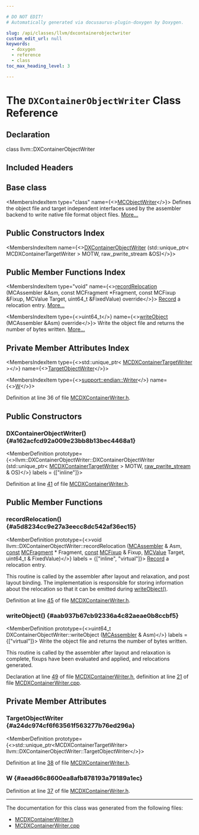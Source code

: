 ```yaml
---

# DO NOT EDIT!
# Automatically generated via docusaurus-plugin-doxygen by Doxygen.

slug: /api/classes/llvm/dxcontainerobjectwriter
custom_edit_url: null
keywords:
  - doxygen
  - reference
  - class
toc_max_heading_level: 3

---
```





# The `DXContainerObjectWriter` Class Reference

<DoxygenPage pluginConfig={pluginConfig}>



## Declaration

<CodeBlock>class llvm::DXContainerObjectWriter</CodeBlock>

## Included Headers

<IncludesList>
<IncludesListItem
  filePath="llvm/MC/MCDXContainerWriter.h"
  permalink="/docs/api/files/include/include/llvm/include/llvm/mc/mcdxcontainerwriter-h"
  isLocal="true" />
</IncludesList>

## Base class

<MembersIndex>

<MembersIndexItem
  type="class"
  name={<><a href="/docs/api/classes/llvm/mcobjectwriter">MCObjectWriter</a></>}>
Defines the object file and target independent interfaces used by the assembler backend to write native file format object files. <a href="/docs/api/classes/llvm/mcobjectwriter/#details">More...</a>
</MembersIndexItem>

</MembersIndex>

## Public Constructors Index

<MembersIndex>

<MembersIndexItem
  name={<><a href="#a162acfcd92a009e23bb8b13bec4468a1">DXContainerObjectWriter</a> (std::unique&#95;ptr&lt; MCDXContainerTargetWriter &gt; MOTW, raw&#95;pwrite&#95;stream &amp;OS)</>}>
</MembersIndexItem>

</MembersIndex>

## Public Member Functions Index

<MembersIndex>

<MembersIndexItem
  type="void"
  name={<><a href="#a5d8234cc9e27a3eecc8dc542af36ec15">recordRelocation</a> (MCAssembler &amp;Asm, const MCFragment &#42;Fragment, const MCFixup &amp;Fixup, MCValue Target, uint64&#95;t &amp;FixedValue) override</>}>
<a href="/docs/api/classes/llvm/record">Record</a> a relocation entry. <a href="#a5d8234cc9e27a3eecc8dc542af36ec15">More...</a>
</MembersIndexItem>

<MembersIndexItem
  type={<>uint64&#95;t</>}
  name={<><a href="#aab937b67cb92336a4c82aeae0b8ccbf5">writeObject</a> (MCAssembler &amp;Asm) override</>}>
Write the object file and returns the number of bytes written. <a href="#aab937b67cb92336a4c82aeae0b8ccbf5">More...</a>
</MembersIndexItem>

</MembersIndex>

## Private Member Attributes Index

<MembersIndex>

<MembersIndexItem
  type={<>std::unique&#95;ptr&lt; <a href="/docs/api/classes/llvm/mcdxcontainertargetwriter">MCDXContainerTargetWriter</a> &gt;</>}
  name={<><a href="#a24dc974cf6f63561f563277b76ed296a">TargetObjectWriter</a></>}>
</MembersIndexItem>

<MembersIndexItem
  type={<><a href="/docs/api/structs/llvm/support/endian/writer">support::endian::Writer</a></>}
  name={<><a href="#aead66c8600ea8afb878193a79189a1ec">W</a></>}>
</MembersIndexItem>

</MembersIndex>


Definition at line 36 of file <a href="/docs/api/files/include/include/llvm/include/llvm/mc/mcdxcontainerwriter-h">MCDXContainerWriter.h</a>.

<SectionDefinition>

## Public Constructors

### DXContainerObjectWriter() {#a162acfcd92a009e23bb8b13bec4468a1}

<MemberDefinition
  prototype={<>llvm::DXContainerObjectWriter::DXContainerObjectWriter (std::unique&#95;ptr&lt; <a href="/docs/api/classes/llvm/mcdxcontainertargetwriter">MCDXContainerTargetWriter</a> &gt; MOTW, <a href="/docs/api/classes/llvm/raw-pwrite-stream">raw&#95;pwrite&#95;stream</a> &amp; OS)</>}
  labels = {["inline"]}>

Definition at line <a href="/docs/api/files/include/include/llvm/include/llvm/mc/mcdxcontainerwriter-h/#l00041">41</a> of file <a href="/docs/api/files/include/include/llvm/include/llvm/mc/mcdxcontainerwriter-h">MCDXContainerWriter.h</a>.
</MemberDefinition>

</SectionDefinition>

<SectionDefinition>

## Public Member Functions

### recordRelocation() {#a5d8234cc9e27a3eecc8dc542af36ec15}

<MemberDefinition
  prototype={<>void llvm::DXContainerObjectWriter::recordRelocation (<a href="/docs/api/classes/llvm/mcassembler">MCAssembler</a> &amp; Asm, <a href="/docs/api/files/lib/lib/target/lib/target/aarch64/aarch64promoteconstant-cpp/#a90f8350fecae261c25be85d38b451bff">const</a> <a href="/docs/api/classes/llvm/mcfragment">MCFragment</a> &#42; Fragment, <a href="/docs/api/files/lib/lib/target/lib/target/aarch64/aarch64promoteconstant-cpp/#a90f8350fecae261c25be85d38b451bff">const</a> <a href="/docs/api/classes/llvm/mcfixup">MCFixup</a> &amp; Fixup, <a href="/docs/api/classes/llvm/mcvalue">MCValue</a> Target, uint64&#95;t &amp; FixedValue)</>}
  labels = {["inline", "virtual"]}>
<a href="/docs/api/classes/llvm/record">Record</a> a relocation entry.

This routine is called by the assembler after layout and relaxation, and post layout binding. The implementation is responsible for storing information about the relocation so that it can be emitted during <a href="#aab937b67cb92336a4c82aeae0b8ccbf5">writeObject()</a>.

Definition at line <a href="/docs/api/files/include/include/llvm/include/llvm/mc/mcdxcontainerwriter-h/#l00045">45</a> of file <a href="/docs/api/files/include/include/llvm/include/llvm/mc/mcdxcontainerwriter-h">MCDXContainerWriter.h</a>.
</MemberDefinition>

### writeObject() {#aab937b67cb92336a4c82aeae0b8ccbf5}

<MemberDefinition
  prototype={<>uint64&#95;t DXContainerObjectWriter::writeObject (<a href="/docs/api/classes/llvm/mcassembler">MCAssembler</a> &amp; Asm)</>}
  labels = {["virtual"]}>
Write the object file and returns the number of bytes written.

This routine is called by the assembler after layout and relaxation is complete, fixups have been evaluated and applied, and relocations generated.

Declaration at line <a href="/docs/api/files/include/include/llvm/include/llvm/mc/mcdxcontainerwriter-h/#l00049">49</a> of file <a href="/docs/api/files/include/include/llvm/include/llvm/mc/mcdxcontainerwriter-h">MCDXContainerWriter.h</a>, definition at line <a href="/docs/api/files/lib/lib/mc/mcdxcontainerwriter-cpp/#l00021">21</a> of file <a href="/docs/api/files/lib/lib/mc/mcdxcontainerwriter-cpp">MCDXContainerWriter.cpp</a>.
</MemberDefinition>

</SectionDefinition>

<SectionDefinition>

## Private Member Attributes

### TargetObjectWriter {#a24dc974cf6f63561f563277b76ed296a}

<MemberDefinition
  prototype={<>std::unique&#95;ptr&lt;MCDXContainerTargetWriter&gt; llvm::DXContainerObjectWriter::TargetObjectWriter</>}>

Definition at line <a href="/docs/api/files/include/include/llvm/include/llvm/mc/mcdxcontainerwriter-h/#l00038">38</a> of file <a href="/docs/api/files/include/include/llvm/include/llvm/mc/mcdxcontainerwriter-h">MCDXContainerWriter.h</a>.
</MemberDefinition>

### W {#aead66c8600ea8afb878193a79189a1ec}

<MemberDefinition
  prototype="support::endian::Writer llvm::DXContainerObjectWriter::W">

Definition at line <a href="/docs/api/files/include/include/llvm/include/llvm/mc/mcdxcontainerwriter-h/#l00037">37</a> of file <a href="/docs/api/files/include/include/llvm/include/llvm/mc/mcdxcontainerwriter-h">MCDXContainerWriter.h</a>.
</MemberDefinition>

</SectionDefinition>

<hr/>

The documentation for this class was generated from the following files:

<ul>
<li><a href="/docs/api/files/include/include/llvm/include/llvm/mc/mcdxcontainerwriter-h">MCDXContainerWriter.h</a></li>
<li><a href="/docs/api/files/lib/lib/mc/mcdxcontainerwriter-cpp">MCDXContainerWriter.cpp</a></li>
</ul>

</DoxygenPage>
